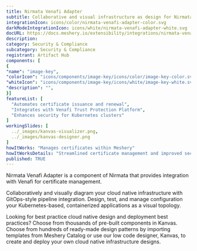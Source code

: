 ```yaml
---
title: Nirmata Venafi Adapter
subtitle: Collaborative and visual infrastructure as design for Nirmata Venafi Adapter
integrationIcon: icons/color/nirmata-venafi-adapter-color.svg
darkModeIntegrationIcon: icons/white/nirmata-venafi-adapter-white.svg
docURL: https://docs.meshery.io/extensibility/integrations/nirmata-venafi-adapter
description: 
category: Security & Compliance
subcategory: Security & Compliance
registrant: Artifact Hub
components: [
{
"name": "image-key",
"colorIcon": "icons/components/image-key/icons/color/image-key-color.svg",
"whiteIcon": "icons/components/image-key/icons/white/image-key-white.svg",
"description": "",
}]
featureList: [
  "Automates certificate issuance and renewal",
  "Integrates with Venafi Trust Protection Platform",
  "Enhances security for Kubernetes clusters"
]
workingSlides: [
  ../_images/kanvas-visualizer.png,
  ../_images/kanvas-designer.png
]
howItWorks: "Manages certificates within Meshery"
howItWorksDetails: "Streamlined certificate management and improved security in Kubernetes"
published: TRUE
---
```

<p>
Nirmata Venafi Adapter is a component of Nirmata that provides integration with Venafi for certificate management.
</p>
<p>
    Collaboratively and visually diagram your cloud native infrastructure with GitOps-style pipeline integration. Design, test, and manage configuration your Kubernetes-based, containerized applications as a visual topology.
</p>
<p>
    Looking for best practice cloud native design and deployment best practices? Choose from thousands of pre-built components in Kanvas. Choose from hundreds of ready-made design patterns by importing templates from Meshery Catalog or use our low code designer, Kanvas, to create and deploy your own cloud native infrastructure designs.
</p>
